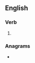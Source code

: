 ==English==

===Verb===
{{head|en|verb form}}

# {{en-past of|OK}}

===Anagrams===
* {{anagrams|en|Doke|doek|doke}}
